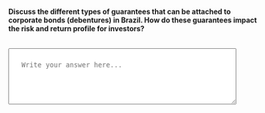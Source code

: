 ::: {.question-block}

<label for="module6_long_q1"><strong>Discuss the different types of guarantees that can be attached to corporate bonds (debentures) in Brazil. How do these guarantees impact the risk and return profile for investors?</strong></label><br><br>

<textarea id="module6_long_q1" name="module6_long_q1" rows="4" cols="60" placeholder="Write your answer here..." style="width:90%; padding:25px;"></textarea>

:::
